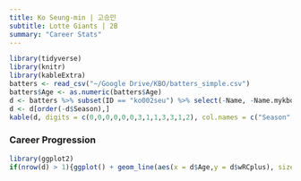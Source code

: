 ```yaml
---
title: Ko Seung-min | 고승민
subtitle: Lotte Giants | 2B
summary: "Career Stats"
---
```

```r
library(tidyverse)
library(knitr)
library(kableExtra)
batters <- read_csv("~/Google Drive/KBO/batters_simple.csv")
batters$Age <- as.numeric(batters$Age)
d <- batters %>% subset(ID == "ko002seu") %>% select(-Name, -Name.mykbo, -KName, -Position, -ID)
d <- d[order(-d$Season),]
kable(d, digits = c(0,0,0,0,0,0,3,1,1,3,3,1,2), col.names = c("Season","Team","Age","G","PA","HR","OPS","BB%","SO%","ISO","BABIP","wRC+","WAR")) %>% kable_styling(bootstrap_options = c("striped", "hover"), fixed_thead = T)
```
### Career Progression
```r
library(ggplot2)
if(nrow(d) > 1){ggplot() + geom_line(aes(x = d$Age,y = d$wRCplus), size = 2, color = "#0f1b34") + theme_minimal() + labs(x = "Age", y = "wRC+")}
```
